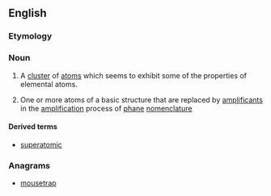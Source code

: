 ==English==

===Etymology===
{{prefix|super|atom|lang=en}}

===Noun===
{{en-noun}}
{{wikipedia}}

# {{context|physics|chemistry|lang=en}} A [[cluster]] of [[atom]]s which seems to exhibit some of the properties of elemental atoms.
# {{context|organic chemistry|lang=en}} One or more atoms of a basic structure that are replaced by [[amplificant]]s in the [[amplification]] process of [[phane]] [[nomenclature]]

====Derived terms====
* [[superatomic]]

===Anagrams===
* [[mousetrap#English|mousetrap]]